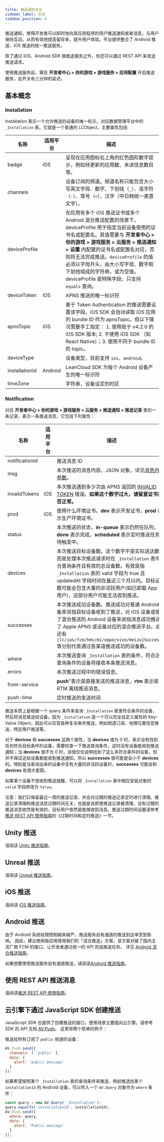 ```yaml
---
title: 推送通知总览
sidebar_label: 总览
sidebar_position: 0
---
```




推送通知，使得开发者可以即时地向其应用程序的用户推送通知或者消息，与用户保持互动，从而有效地提高留存率，提升用户体验。平台提供整合了 Android 推送、iOS 推送的统一推送服务。

除了通过 iOS、Android SDK 做推送服务之外，你还可以通过 REST API 来发送推送请求。

使用推送服务前，需在 **开发者中心 > 你的游戏 > 游戏服务 > 应用配置** 开启推送服务，此开关有三分钟的延迟。

## 基本概念

### Installation

Installation 表示一个允许推送的设备的唯一标示，对应数据管理平台中的 `_Installation` 表。它就是一个普通的 LCObject，主要属性包括:

名称|适用平台|描述
---|---|---
badge|iOS|呈现在应用图标右上角的红色圆形数字提示，例如待更新的应用数、未读信息数目等。
channels| |设备订阅的频道。频道名称只能包含大小写英文字母、数字、下划线（`_`）、连字符（`-`）、等号（`=`）、汉字（中日韩统一表意文字）。
deviceProfile||在应用有多个 iOS 推送证书或多个 Android 混合推送配置的场景下，deviceProfile 用于指定当前设备使用的证书名或配置名。其值需要与 **开发者中心 > 你的游戏 > 游戏服务 > 云服务 > 推送通知 > 设置** 内配置的证书名或配置名对应，否则将无法完成推送。`deviceProfile` 的值必须以字母开头，由大小写字母、数字和下划线组成的字符串，或为空值。deviceProfile 是特殊字段，只支持 `equals` 查询。
deviceToken|iOS|APNS 推送的唯一标识符
apnsTopic|iOS|基于 Token Authentication 的推送需要设置该字段。iOS SDK 会自动读取 iOS 应用的 bundle ID 作为 apnsTopic。但以下情况需要手工指定： 1. 使用低于 v4.2.0 的 iOS SDK 版本; 2. 不使用 iOS SDK （如 React Native）；3. 使用不同于 bundle ID 的 topic。
deviceType| |设备类型，目前支持 `ios`、`android`。
installationId|Android|LeanCloud SDK 为每个 Android 设备产生的唯一标识符
timeZone| |字符串，设备设定的时区

### Notification

对应 **开发者中心 > 你的游戏 > 游戏服务 > 云服务 > 推送通知 > 推送记录** 里的一条记录，表示一条推送消息，它包括下列属性：

名称|适用平台|描述
---|---|---
notificationId| | 推送消息 ID
msg| |本次推送的消息内容，JSON 对象，详见[消息内容参数](/sdk/push/guide/rest#消息内容参数)。
invalidTokens|iOS|本次推送遇到多少次由 APNS 返回的 [INVALID TOKEN](https://developer.apple.com/library/mac/technotes/tn2265/_index.html#//apple_ref/doc/uid/DTS40010376-CH1-TNTAG32) 错误。**如果这个数字过大，请留意证书是否正常。**
prod|iOS|使用什么环境证书。**dev** 表示开发证书，**prod** 表示生产环境证书。
status| |本次推送的状态，**in-queue** 表示仍然在队列，**done** 表示完成，**scheduled** 表示定时推送任务等待触发中。
devices| |本次推送目标设备数。这个数字不是实际送达数，而是处理本次推送请求时在 `_Installation` 表中符合查询条件且有效的总设备数。有效是指 `_Installation` 表的 valid 字段为 true 且 updatedAt 字段时间在最近三个月以内。目标设备数可能会包含大量的非活跃用户(如已卸载 App 的用户)，这部分用户可能无法收到推送。
successes| |本次推送成功设备数。推送成功对普通 Android 设备来说指目标设备收到了推送，对 iOS 设备或使用了混合推送的 Android 设备来说指消息成功推送给了 Apple APNS 或设备对应的混合推送平台。此外还有 `[lc/ios/fcm/hms/mi/oppo/vivo/meizu]Successes` 等分别代表通过各渠道推送成功的设备数。
where| |本次推送查询 `_Installation` 表的条件，符合这些查询条件的设备将接收本条推送消息。
errors| | 本次推送过程中的错误信息。
from-service| | **push**"表示是直接发送的推送消息，**rtm** 表示是 RTM 离线推送消息。
push-time| | 定时推送的发送时间

推送本质上是根据一个 query 条件来查询 `_Installation` 表里符合条件的设备，然后将消息推送给设备。因为 `_Installation` 是一个可以完全自定义属性的 Key-Value Object，因此可以实现各种复杂条件推送，例如频道订阅、地理位置信息推送、特定用户推送等。

对于 **devices** 和 **successes** 这两个属性，当 **devices** 值为 0 时，表示没有找到任何符合目标条件的设备，需要检查一下推送查询条件，这时没有设备能收到推送通知；当 **devices** 值不为 0 时，该值仅仅说明找到了这么多符合条件的设备，但并不保证这些设备都能收到推送通知，所以 **successes** 很可能是会小于 **devices** 的。特别是当查询出来的设备中含有大量的非活跃设备时，**successes** 可能会和 **devices** 有很大差距。

如果某个设备不想收到推送提醒，可以将 `_Installation` 表中相应安装对象的 `valid` 字段修改为 `false`。

注意：我们只保留最近一周的推送记录，并会对过期的推送记录定时进行清理。推送记录清理和推送消息过期时间无关，也就是说即使推送记录被清理，没有过期的推送消息依然是有效的，目标用户依然是能够收到消息。推送过期时间设置请参考[推送 REST API 使用指南](/sdk/push/guide/rest/)的《过期时间和定时推送》一节。

## Unity 推送

请阅读 [Unity 推送指南](/sdk/push/guide/unity/)。

## Unreal 推送

请阅读 [Unreal 推送指南](/sdk/push/guide/Unreal/)。

## iOS 推送

请阅读 [iOS 推送指南](/sdk/push/guide/ios/)。

## Android 推送

由于 Android 系统权限控制越来越严，推送服务自有通道的推送到达率受到影响。
因此，建议商用版应用使用我们的「混合推送」方案，该方案对接了<Conditional region="cn">国内主流厂商</Conditional><Conditional region="global"> FCM </Conditional>的接口，让开发者通过统一的 API 完成推送任务。
详见 [Android 混合推送指南](/sdk/push/guide/android-mixpush/)。

如果想要使用推送服务自有通道推送，请阅读[Android 推送指南](/sdk/push/guide/android/)。

## 使用 REST API 推送消息

请阅读[推送 REST API 使用指南](/sdk/push/guide/rest/)。

## 云引擎下通过 JavaScript SDK 创建推送

JavaScript SDK 也提供了创建推送的接口，使用场景主要面向云引擎。请参考 SDK 的 API 文档 [AV.Push](https://leancloud.github.io/javascript-sdk/docs/AV.Push.html)。
这里举两个简单的例子：

推送给所有订阅了 `public` 频道的设备：

```js
AV.Push.send({
  channels: [ 'public' ],
  data: {
    alert: 'public message'
  }
});
```

如果希望按照某个 `_Installation` 表的查询条件来推送，例如推送给某个 `installationId` 的 Android 设备，可以传入一个 `AV.Query` 对象作为 `where` 条件：

```js
const query = new AV.Query('_Installation');
query.equalTo('installationId', installationId);
AV.Push.send({
  where: query,
  data: {
    alert: 'Public message'
  }
});
```
